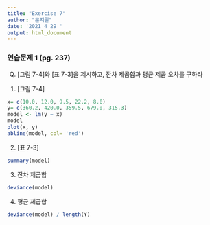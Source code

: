 ```yaml
---
title: "Exercise 7"
author: "문지원"
date: '2021 4 29 '
output: html_document
---
```

### 연습문제 1 (pg. 237)
Q) [그림 7-4]와 [표 7-3]을 제시하고, 잔차 제곱합과 평균 제곱 오차를 구하라
1) [그림 7-4]
```r
x= c(10.0, 12.0, 9.5, 22.2, 8.0)
y= c(360.2, 420.0, 359.5, 679.0, 315.3)
model <- lm(y ~ x)
model
plot(x, y)
abline(model, col= 'red')
```
(2) [표 7-3]
```r
summary(model)
```
(3) 잔차 제곱합
```r
deviance(model)
```
(4) 평균 제곱합
```r
deviance(model) / length(Y)
```

